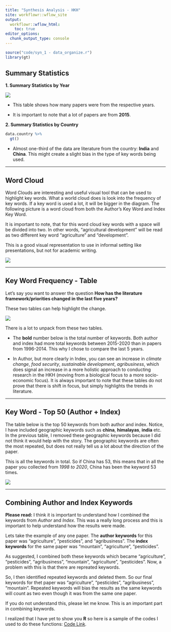 ```yaml
---
title: "Synthesis Analysis - HKH"
site: workflowr::wflow_site
output:
  workflowr::wflow_html:
    toc: true
editor_options:
  chunk_output_type: console
---
```


```r
source("code/syn_1 - data_organize.r")
library(gt)
```

## Summary Statistics 

**1. Summary Statistics by Year**

![](pictures/hkh-summary_year.jpg)

* This table shows how many papers were from the respective years.

* It is important to note that a lot of papers are from **2015**.


**2. Summary Statistics by Country**
```r
data.country %>% 
  gt()
```

* Almost one-third of the data are literature from the country: **India** and **China**. This might create a slight bias in the type of key words being used.

***

## Word Cloud
Word Clouds are interesting and useful visual tool that can be used to highlight key words. What a world cloud does is look into the frequency of key words. If a key word is used a lot, it will be bigger in the diagram. The following picture is a word cloud from both the Author's Key Word and Index Key Word.

It is important to note, that for this word cloud key words with a space will be divided into two. In other words, "agricultural development" will be read as two different key word "agriculture" and "development".

This is a good visual representation to use in informal setting like presentations, but not for academic writing.

![](pictures/hkh-worldcloud.png)

***

## Key Word Frequency - Table
Let's say you want to answer the question **How has the literature framework/priorities changed in the last five years?**

These two tables can help highlight the change.

![](pictures/hkh-keywords_table.png)

There is a lot to unpack from these two tables.

* The **bold** number below is the total number of keywords. Both author and index had more total keywords between 2015-2020 than in papers from 1996-2014. This why I chose to compare the last 5 years.

* In Author, but more clearly in Index, you can see an increase in *climate change*, *food security*, *sustainable development*, *agribusiness*, which does signal an increase in a more holistic approach to conducting research in the HKH (moving from a biological focus to a more socio-economic focus). It is always important to note that these tables do not prove that there is shift in focus, but simply highlights the trends in literature.

***

## Key Word - Top 50 (Author + Index)
The table below is the top 50 keywords from both author and index. Notice, I have included geographic keywords such as **china**, **himalayas**, **india** etc. In the previous table, I removed these geographic keywords because I did not think it would help with the story. The geographic keywords are often the most repeated, but does not really tell us a lot about the direction of the paper.

This is all the keywords in total. So if China has 53, this means that in all the paper you collected from *1998 to 2020*, China has been the keyword 53 times.

![](pictures/hkh-all_table.jpg)

***

## Combining Author and Index Keywords
**Please read:** I think it is important to understand how I combined the keywords from *Author* and *Index*. This was a really long process and this is important to help understand how the results were made.

Lets take the example of any one paper. The **author keywords** for this paper was "agriculture", "pesticides", and "agribusiness". The **index keywords** for the same paper was "mountain", "agriculture", "pesticides".

As suggested, I combined both these keywords which became "agriculture", "pesticides", "agribusiness", "mountain", "agriculture", "pesticides". Now, a problem with this is that there are repreated keywords. 

So, I then identified repeated keywords and deleted them. So our final keywords for thet paper was "agriculture", "pesticides", "agribusiness", "mountain". Repeated keywords will bias the results as the same keywords will count as two even though it was from the same one paper.

If you do not understand this, please let me know. This is an important part in combining keywords.

I realized that I have yet to show you **R** so here is a sample of the codes I used to do these functions: [Code Link](code_example.html).  





